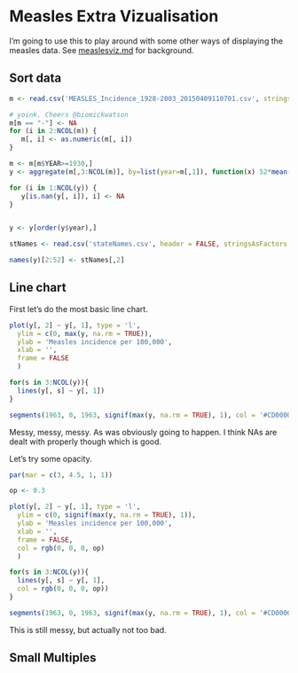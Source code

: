 Measles Extra Vizualisation
============================


I'm going to use this to play around with some other ways of displaying the measles data. See [measlesviz.md](measlesviz.md) for background.


Sort data
----------


```r

m <- read.csv('MEASLES_Incidence_1928-2003_20150409110701.csv', stringsAsFactors = FALSE)

# yoink. Cheers @biomickwatson
m[m == "-"] <- NA
for (i in 2:NCOL(m)) {
   m[, i] <- as.numeric(m[, i])
}

m <- m[m$YEAR>=1930,]
y <- aggregate(m[,3:NCOL(m)], by=list(year=m[,1]), function(x) 52*mean(x, na.rm = TRUE))

for (i in 1:NCOL(y)) {
   y[is.nan(y[, i]), i] <- NA
}


y <- y[order(y$year),]

stNames <- read.csv('stateNames.csv', header = FALSE, stringsAsFactors = FALSE)

names(y)[2:52] <- stNames[,2]
```



Line chart
-----------

First let's do the most basic line chart.

```r

plot(y[, 2] ~ y[, 1], type = 'l', 
  ylim = c(0, max(y, na.rm = TRUE)), 
  ylab = 'Measles incidence per 100,000',
  xlab = '',
  frame = FALSE
  ) 

for(s in 3:NCOL(y)){
  lines(y[, s] ~ y[, 1])
}

segments(1963, 0, 1963, signif(max(y, na.rm = TRUE), 1), col = '#CD0000', lwd = 2.3)
```
Messy, messy, messy. As was obviously going to happen. I think NAs are dealt with properly though which is good. 

Let's try some opacity.



```r

par(mar = c(3, 4.5, 1, 1))

op <- 0.3

plot(y[, 2] ~ y[, 1], type = 'l', 
  ylim = c(0, signif(max(y, na.rm = TRUE), 1)), 
  ylab = 'Measles incidence per 100,000',
  xlab = '',
  frame = FALSE, 
  col = rgb(0, 0, 0, op)
  ) 

for(s in 3:NCOL(y)){
  lines(y[, s] ~ y[, 1],   
  col = rgb(0, 0, 0, op))
}

segments(1963, 0, 1963, signif(max(y, na.rm = TRUE), 1), col = '#CD0000', lwd = 1.7, lty = 2)

```

This is still messy, but actually not too bad.




Small Multiples
----------------


